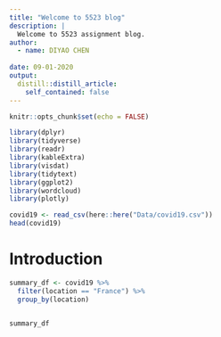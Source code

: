 ```yaml
---
title: "Welcome to 5523 blog"
description: |
  Welcome to 5523 assignment blog.
author:
  - name: DIYAO CHEN 
    
date: 09-01-2020
output:
  distill::distill_article:
    self_contained: false
---
```


```r
knitr::opts_chunk$set(echo = FALSE)
```

```r
library(dplyr)
library(tidyverse)
library(readr)
library(kableExtra)
library(visdat)
library(tidytext)
library(ggplot2)
library(wordcloud)
library(plotly)
```

```r
covid19 <- read_csv(here::here("Data/covid19.csv"))
head(covid19)
```



# Introduction


```r
summary_df <- covid19 %>% 
  filter(location == "France") %>%
  group_by(location)


summary_df
 
```


